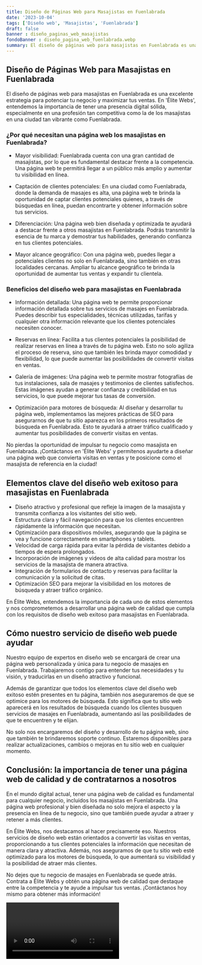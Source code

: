 ```yaml
---
title: Diseño de Páginas Web para Masajistas en Fuenlabrada
date: '2023-10-04'
tags: ['Diseño web', 'Masajistas', 'Fuenlabrada']
draft: false
banner : diseño_paginas_web_masajistas
fondoBanner : diseño_pagina_web_fuenlabrada.webp
summary: El diseño de páginas web para masajistas en Fuenlabrada es una excelente estrategia para potenciar tu negocio y maximizar tus ventas. En 'Élite Webs', entendemos la importancia de tener una presencia digital sólida, especialmente en una profesión tan competitiva como la de los masajistas en una ciudad tan vibrante como Fuenlabrada.
---
```


## Diseño de Páginas Web para Masajistas en Fuenlabrada

El diseño de páginas web para masajistas en Fuenlabrada es una excelente estrategia para potenciar tu negocio y maximizar tus ventas. En 'Élite Webs', entendemos la importancia de tener una presencia digital sólida, especialmente en una profesión tan competitiva como la de los masajistas en una ciudad tan vibrante como Fuenlabrada.

### ¿Por qué necesitan una página web los masajistas en Fuenlabrada?

- Mayor visibilidad: Fuenlabrada cuenta con una gran cantidad de masajistas, por lo que es fundamental destacar frente a la competencia. Una página web te permitirá llegar a un público más amplio y aumentar tu visibilidad en línea.

- Captación de clientes potenciales: En una ciudad como Fuenlabrada, donde la demanda de masajes es alta, una página web te brinda la oportunidad de captar clientes potenciales quienes, a través de búsquedas en línea, puedan encontrarte y obtener información sobre tus servicios.

- Diferenciación: Una página web bien diseñada y optimizada te ayudará a destacar frente a otros masajistas en Fuenlabrada. Podrás transmitir la esencia de tu marca y demostrar tus habilidades, generando confianza en tus clientes potenciales.

- Mayor alcance geográfico: Con una página web, puedes llegar a potenciales clientes no solo en Fuenlabrada, sino también en otras localidades cercanas. Ampliar tu alcance geográfico te brinda la oportunidad de aumentar tus ventas y expandir tu clientela.

### Beneficios del diseño web para masajistas en Fuenlabrada

- Información detallada: Una página web te permite proporcionar información detallada sobre tus servicios de masajes en Fuenlabrada. Puedes describir tus especialidades, técnicas utilizadas, tarifas y cualquier otra información relevante que los clientes potenciales necesiten conocer.

- Reservas en línea: Facilita a tus clientes potenciales la posibilidad de realizar reservas en línea a través de tu página web. Esto no solo agiliza el proceso de reserva, sino que también les brinda mayor comodidad y flexibilidad, lo que puede aumentar las posibilidades de convertir visitas en ventas.

- Galería de imágenes: Una página web te permite mostrar fotografías de tus instalaciones, sala de masajes y testimonios de clientes satisfechos. Estas imágenes ayudan a generar confianza y credibilidad en tus servicios, lo que puede mejorar tus tasas de conversión.

- Optimización para motores de búsqueda: Al diseñar y desarrollar tu página web, implementamos las mejores prácticas de SEO para asegurarnos de que tu sitio aparezca en los primeros resultados de búsqueda en Fuenlabrada. Esto te ayudará a atraer tráfico cualificado y aumentar tus posibilidades de convertir visitas en ventas.

No pierdas la oportunidad de impulsar tu negocio como masajista en Fuenlabrada. ¡Contáctanos en 'Élite Webs' y permítenos ayudarte a diseñar una página web que convierta visitas en ventas y te posicione como el masajista de referencia en la ciudad!

<GifSeo />

<Cta />

## Elementos clave del diseño web exitoso para masajistas en Fuenlabrada

- Diseño atractivo y profesional que refleje la imagen de la masajista y transmita confianza a los visitantes del sitio web.
- Estructura clara y fácil navegación para que los clientes encuentren rápidamente la información que necesitan.
- Optimización para dispositivos móviles, asegurando que la página se vea y funcione correctamente en smartphones y tablets.
- Velocidad de carga rápida para evitar la pérdida de visitantes debido a tiempos de espera prolongados.
- Incorporación de imágenes y videos de alta calidad para mostrar los servicios de la masajista de manera atractiva.
- Integración de formularios de contacto y reservas para facilitar la comunicación y la solicitud de citas.
- Optimización SEO para mejorar la visibilidad en los motores de búsqueda y atraer tráfico orgánico. 

En Élite Webs, entendemos la importancia de cada uno de estos elementos y nos comprometemos a desarrollar una página web de calidad que cumpla con los requisitos de diseño web exitoso para masajistas en Fuenlabrada.

## Cómo nuestro servicio de diseño web puede ayudar

Nuestro equipo de expertos en diseño web se encargará de crear una página web personalizada y única para tu negocio de masajes en Fuenlabrada. Trabajaremos contigo para entender tus necesidades y tu visión, y traducirlas en un diseño atractivo y funcional.

Además de garantizar que todos los elementos clave del diseño web exitoso estén presentes en tu página, también nos aseguraremos de que se optimice para los motores de búsqueda. Esto significa que tu sitio web aparecerá en los resultados de búsqueda cuando los clientes busquen servicios de masajes en Fuenlabrada, aumentando así las posibilidades de que te encuentren y te elijan.

No solo nos encargaremos del diseño y desarrollo de tu página web, sino que también te brindaremos soporte continuo. Estaremos disponibles para realizar actualizaciones, cambios o mejoras en tu sitio web en cualquier momento.

## Conclusión: la importancia de tener una página web de calidad y de contratarnos a nosotros

En el mundo digital actual, tener una página web de calidad es fundamental para cualquier negocio, incluidos los masajistas en Fuenlabrada. Una página web profesional y bien diseñada no solo mejora el aspecto y la presencia en línea de tu negocio, sino que también puede ayudar a atraer y retener a más clientes.

En Élite Webs, nos destacamos al hacer precisamente eso. Nuestros servicios de diseño web están orientados a convertir las visitas en ventas, proporcionando a tus clientes potenciales la información que necesitan de manera clara y atractiva. Además, nos aseguramos de que tu sitio web esté optimizado para los motores de búsqueda, lo que aumentará su visibilidad y la posibilidad de atraer más clientes.

No dejes que tu negocio de masajes en Fuenlabrada se quede atrás. Contrata a Élite Webs y obtén una página web de calidad que destaque entre la competencia y te ayude a impulsar tus ventas. ¡Contáctanos hoy mismo para obtener más información!

<Video />

<CtaBot job='Masajistas' city='Fuenlabrada'/>

<Gmaps query='Fuenlabrada+españa+maps' />